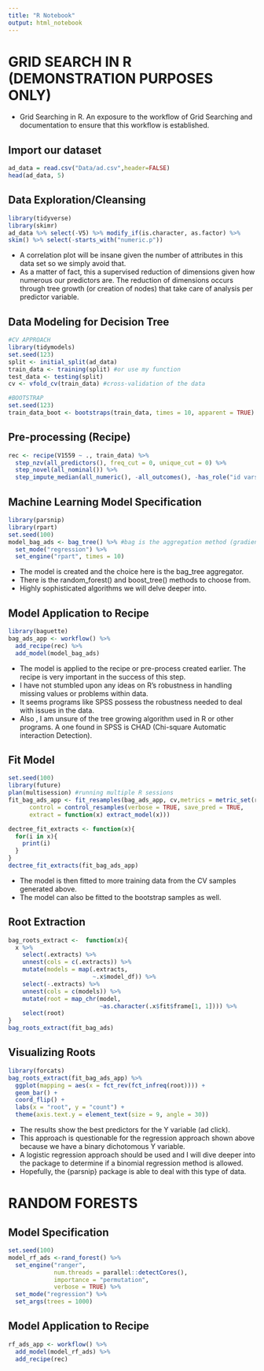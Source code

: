 ```yaml
---
title: "R Notebook"
output: html_notebook
---
```


# GRID SEARCH IN R (DEMONSTRATION PURPOSES ONLY)

-   Grid Searching in R. An exposure to the workflow of Grid Searching and documentation to ensure that this workflow is established.

## Import our dataset

```r
ad_data = read.csv("Data/ad.csv",header=FALSE)
head(ad_data, 5)
```

## Data Exploration/Cleansing

```r
library(tidyverse)
library(skimr)
ad_data %>% select(-V5) %>% modify_if(is.character, as.factor) %>%
skim() %>% select(-starts_with("numeric.p"))
```

-   A correlation plot will be insane given the number of attributes in this data set so we simply avoid that.
- As a matter of fact, this a supervised reduction of dimensions given how numerous our predictors are. The reduction of dimensions occurs through tree growth (or creation of nodes) that take care of analysis per predictor variable.

## Data Modeling for Decision Tree

```r
#CV APPROACH
library(tidymodels)
set.seed(123)
split <- initial_split(ad_data)
train_data <- training(split) #or use my function
test_data <- testing(split)
cv <- vfold_cv(train_data) #cross-validation of the data

#BOOTSTRAP
set.seed(123)
train_data_boot <- bootstraps(train_data, times = 10, apparent = TRUE)
```

## Pre-processing (Recipe)

```r
rec <- recipe(V1559 ~ ., train_data) %>% 
  step_nzv(all_predictors(), freq_cut = 0, unique_cut = 0) %>% 
  step_novel(all_nominal()) %>%
  step_impute_median(all_numeric(), -all_outcomes(), -has_role("id vars"))
```

## Machine Learning Model Specification

```r
library(parsnip)
library(rpart)
set.seed(100)
model_bag_ads <- bag_tree() %>% #bag is the aggregation method (gradient boosts or random forests)
  set_mode("regression") %>%
  set_engine("rpart", times = 10)
```

- The model is created and the choice here is the bag_tree aggregator.
- There is the random_forest() and boost_tree() methods to choose from.
- Highly sophisticated algorithms we will delve deeper into.

## Model Application to Recipe

```r
library(baguette)
bag_ads_app <- workflow() %>% 
  add_recipe(rec) %>%
  add_model(model_bag_ads)
```

- The model is applied to the recipe or pre-process created earlier. The recipe is very important in the success of this step.
- I have not stumbled upon any ideas on R's robustness in handling missing values or problems within data.
- It seems programs like SPSS possess the robustness needed to deal with issues in the data.
- Also , I am unsure of the tree growing algorithm used in R or other programs. A one found in SPSS is CHAD (Chi-square Automatic interaction Detection).

## Fit Model
```r
set.seed(100)
library(future)
plan(multisession) #running multiple R sessions 
fit_bag_ads_app <- fit_resamples(bag_ads_app, cv,metrics = metric_set(rmse, rsq),
      control = control_resamples(verbose = TRUE, save_pred = TRUE,
      extract = function(x) extract_model(x)))

dectree_fit_extracts <- function(x){
  for(i in x){
    print(i)
  }
}
dectree_fit_extracts(fit_bag_ads_app)
```

- The model is then fitted to more training data from the CV samples generated above.
- The model can also be fitted to the bootstrap samples as well.

## Root Extraction
```r
bag_roots_extract <-  function(x){
  x %>% 
    select(.extracts) %>% 
    unnest(cols = c(.extracts)) %>% 
    mutate(models = map(.extracts,
                        ~.x$model_df)) %>% 
    select(-.extracts) %>% 
    unnest(cols = c(models)) %>% 
    mutate(root = map_chr(model,
                          ~as.character(.x$fit$frame[1, 1]))) %>%
    select(root)  
}
bag_roots_extract(fit_bag_ads)
```

## Visualizing Roots
```r
library(forcats)
bag_roots_extract(fit_bag_ads_app) %>% 
  ggplot(mapping = aes(x = fct_rev(fct_infreq(root)))) + 
  geom_bar() + 
  coord_flip() + 
  labs(x = "root", y = "count") +
  theme(axis.text.y = element_text(size = 9, angle = 30))
```

- The results show the best predictors for the Y variable (ad click).
- This approach is questionable for the regression approach shown above because we have a binary dichotomous Y variable.
- A logistic regression approach should be used and I will dive deeper into the package to determine if a binomial regression method is allowed.
- Hopefully, the {parsnip} package is able to deal with this type of data.

# RANDOM FORESTS

## Model Specification

```r
set.seed(100)
model_rf_ads <-rand_forest() %>%
  set_engine("ranger",
             num.threads = parallel::detectCores(), 
             importance = "permutation", 
             verbose = TRUE) %>% 
  set_mode("regression") %>% 
  set_args(trees = 1000)
```

## Model Application to Recipe

```r
rf_ads_app <- workflow() %>% 
  add_model(model_rf_ads) %>% 
  add_recipe(rec)
```

